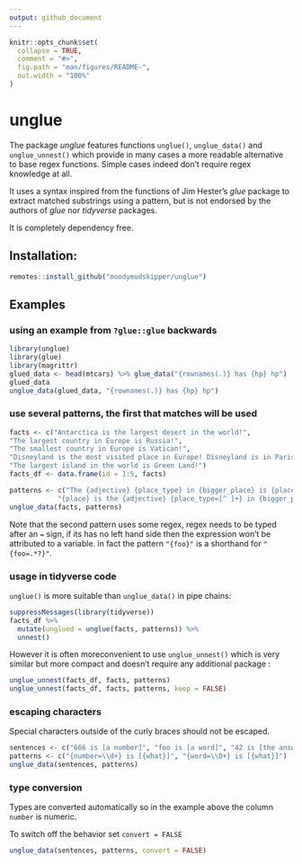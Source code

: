```yaml
---
output: github_document
---
```


<!-- README.md is generated from README.Rmd. Please edit that file -->

```r
knitr::opts_chunk$set(
  collapse = TRUE,
  comment = "#>",
  fig.path = "man/figures/README-",
  out.width = "100%"
)
```
# unglue

The package *unglue* features functions `unglue()`, `unglue_data()` and
`unglue_unnest()` which provide in many cases a more readable alternative to
base regex functions. Simple cases indeed don't require regex knowledge at all.

It uses a syntax inspired from the functions of Jim Hester's *glue* package to 
extract matched substrings using a pattern, but is not endorsed by the authors 
of *glue* nor *tidyverse* packages.

It is completely dependency free.

## Installation:

```r
remotes::install_github("moodymudskipper/unglue")
```

## Examples

### using an example from `?glue::glue` backwards

```r
library(unglue)
library(glue)
library(magrittr)
glued_data <- head(mtcars) %>% glue_data("{rownames(.)} has {hp} hp")
glued_data
unglue_data(glued_data, "{rownames(.)} has {hp} hp")
```

### use several patterns, the first that matches will be used

```r
facts <- c("Antarctica is the largest desert in the world!",
"The largest country in Europe is Russia!",
"The smallest country in Europe is Vatican!",
"Disneyland is the most visited place in Europe! Disneyland is in Paris!",
"The largest island in the world is Green Land!")
facts_df <- data.frame(id = 1:5, facts)

patterns <- c("The {adjective} {place_type} in {bigger_place} is {place}!",
            "{place} is the {adjective} {place_type=[^ ]+} in {bigger_place}!{=.*}")
unglue_data(facts, patterns)
```

Note that the second pattern uses some regex, regex needs to be typed after an
`=` sign, if its has no left hand side then the expression won't be attributed 
to a variable. in fact the pattern `"{foo}"` is a shorthand for `"{foo=.*?}"`.

### usage in tidyverse code

`unglue()` is more suitable than `unglue_data()` in pipe chains:

```r
suppressMessages(library(tidyverse))
facts_df %>%
  mutate(unglued = unglue(facts, patterns)) %>%
  unnest()
```

However it is often moreconvenient to use `unglue_unnest()` which is very similar
but more compact and doesn't require any additional package :

```r
unglue_unnest(facts_df, facts, patterns)
unglue_unnest(facts_df, facts, patterns, keep = FALSE)
```

### escaping characters

Special characters outside of the curly braces should not be escaped.

```r
sentences <- c("666 is [a number]", "foo is [a word]", "42 is [the answer]", "Area 51 is [unmatched]")
patterns <- c("{number=\\d+} is [{what}]", "{word=\\D+} is [{what}]")
unglue_data(sentences, patterns)
```

### type conversion

Types are converted automatically so in the example above the column `number` 
is numeric.

To switch off the behavior set `convert = FALSE`

```r
unglue_data(sentences, patterns, convert = FALSE)
```
